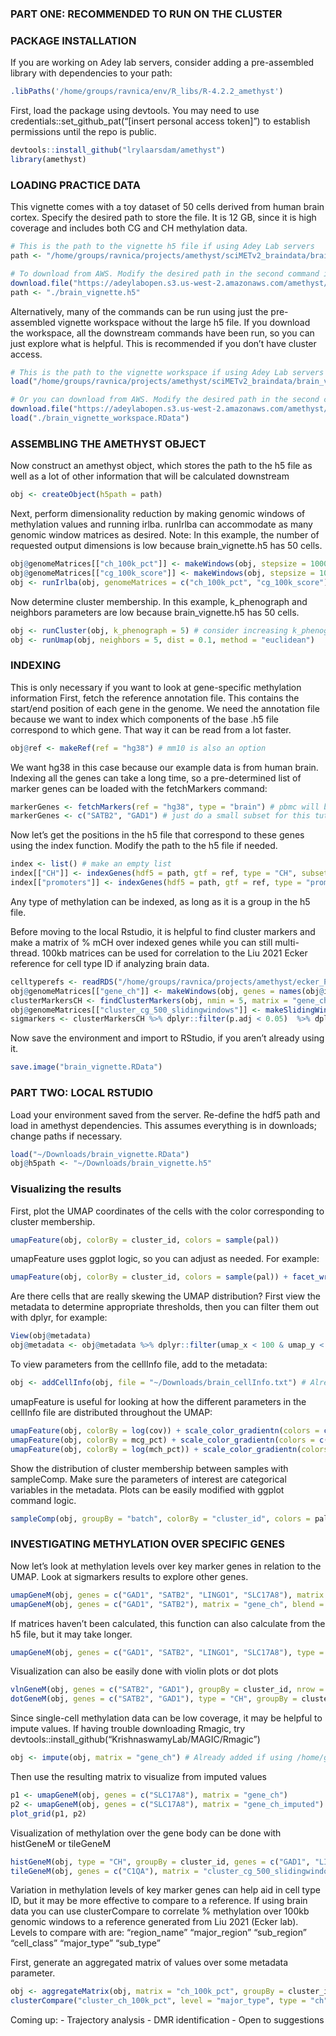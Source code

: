 ### PART ONE: RECOMMENDED TO RUN ON THE CLUSTER ###
########################################################################################################
### PACKAGE INSTALLATION ###
If you are working on Adey lab servers, consider adding a pre-assembled library with dependencies to your path:

```r
.libPaths('/home/groups/ravnica/env/R_libs/R-4.2.2_amethyst')
```

First, load the package using devtools. 
You may need to use credentials::set_github_pat("[insert personal access token]") to establish permissions until the repo is public.

```r
devtools::install_github("lrylaarsdam/amethyst")
library(amethyst)
```

########################################################################################################
### LOADING PRACTICE DATA ###

This vignette comes with a toy dataset of 50 cells derived from human brain cortex. Specify the desired path to store the file. It is 12 GB, since it is high coverage and includes both CG and CH methylation data.

```r
# This is the path to the vignette h5 file if using Adey Lab servers
path <- "/home/groups/ravnica/projects/amethyst/sciMETv2_braindata/brain_vignette.h5" 

# To download from AWS. Modify the desired path in the second command if you don't want it in the working directory.
download.file("https://adeylabopen.s3.us-west-2.amazonaws.com/amethyst/brain_vignette.h5", "brain_vignette.h5", method = "curl") 
path <- "./brain_vignette.h5"
```

Alternatively, many of the commands can be run using just the pre-assembled vignette workspace without the large h5 file. If you download the workspace, all the downstream commands have been run, so you can just explore what is helpful. This is recommended if you don't have cluster access.

```r
# This is the path to the vignette workspace if using Adey Lab servers
load("/home/groups/ravnica/projects/amethyst/sciMETv2_braindata/brain_vignette_workspace.RData") 

# Or you can download from AWS. Modify the desired path in the second command if you don't want it in the working directory.
download.file("https://adeylabopen.s3.us-west-2.amazonaws.com/amethyst/brain_vignette_workspace.RData", "brain_vignette_workspace.RData", method = "curl") 
load("./brain_vignette_workspace.RData")
```

########################################################################################################
### ASSEMBLING THE AMETHYST OBJECT ###

Now construct an amethyst object, which stores the path to the h5 file as well as a lot of other information that will be calculated downstream

```r
obj <- createObject(h5path = path)
```

Next, perform dimensionality reduction by making genomic windows of methylation values and running irlba. runIrlba can accommodate as many genomic window matrices as desired. 
Note: In this example, the number of requested output dimensions is low because brain_vignette.h5 has 50 cells. 

```r
obj@genomeMatrices[["ch_100k_pct"]] <- makeWindows(obj, stepsize = 100000, type = "CH", metric = "percent", threads = 10)
obj@genomeMatrices[["cg_100k_score"]] <- makeWindows(obj, stepsize = 100000, type = "CG", metric = "score", threads = 10)
obj <- runIrlba(obj, genomeMatrices = c("ch_100k_pct", "cg_100k_score"), dims = c(5, 5))
```

Now determine cluster membership. In this example, k_phenograph and neighbors parameters are low because brain_vignette.h5 has 50 cells.

```r
obj <- runCluster(obj, k_phenograph = 5) # consider increasing k_phenograph to 50 for larger datasets
obj <- runUmap(obj, neighbors = 5, dist = 0.1, method = "euclidean") 
```

########################################################################################################
### INDEXING ### 
This is only necessary if you want to look at gene-specific methylation information
First, fetch the reference annotation file. This contains the start/end position of each gene in the genome. We need the annotation file because we want to index which components of the base .h5 file correspond to which gene. That way it can be read from a lot faster.
 
```r
obj@ref <- makeRef(ref = "hg38") # mm10 is also an option
```

We want hg38 in this case because our example data is from human brain. 
Indexing all the genes can take a long time, so a pre-determined list of marker genes can be loaded with the fetchMarkers command:

```r
markerGenes <- fetchMarkers(ref = "hg38", type = "brain") # pbmc will be added eventually
markerGenes <- c("SATB2", "GAD1") # just do a small subset for this tutorial
```

Now let's get the positions in the h5 file that correspond to these genes using the index function.
Modify the path to the h5 file if needed.
```r
index <- list() # make an empty list
index[["CH"]] <- indexGenes(hdf5 = path, gtf = ref, type = "CH", subset = markerGenes, threads = 1)
index[["promoters"]] <- indexGenes(hdf5 = path, gtf = ref, type = "promoters", subset = markerGenes, threads = 1) # promoter indexing finds CG base level information +/- 1500 bp around the first position of the gene (strand-aware)
```

Any type of methylation can be indexed, as long as it is a group in the h5 file.

Before moving to the local Rstudio, it is helpful to find cluster markers and make a matrix of % mCH over indexed genes while you can still multi-thread. 100kb matrices can be used for correlation to the Liu 2021 Ecker reference for cell type ID if analyzing brain data.

```r
celltyperefs <- readRDS("/home/groups/ravnica/projects/amethyst/ecker_PMC8494641/GEO_mcds/liu2021_chrom100k_aggregated_refs.RData") #Here I am just loading the pre-made reference into the workspace before moving locally
obj@genomeMatrices[["gene_ch"]] <- makeWindows(obj, genes = names(obj@index[["CH"]]), threads = 30, type = "CH")
clusterMarkersCH <- findClusterMarkers(obj, nmin = 5, matrix = "gene_ch") # Matrix does not have to be pre-computed, but it speeds things up downstream 
obj@genomeMatrices[["cluster_cg_500_slidingwindows"]] <- makeSlidingWindows(obj, type = "CG", threads = 10) # Same here; this is for gene visualization with tileGeneM
sigmarkers <- clusterMarkersCH %>% dplyr::filter(p.adj < 0.05)  %>% dplyr::group_by(id, direction) %>% top_n(3, wt = p.adj)
```

Now save the environment and import to RStudio, if you aren't already using it.

```r
save.image("brain_vignette.RData")
```

########################################################################################################
### PART TWO: LOCAL RSTUDIO ####
Load your environment saved from the server. Re-define the hdf5 path and load in amethyst dependencies. This assumes everything is in downloads; change paths if necessary.
```r
load("~/Downloads/brain_vignette.RData")
obj@h5path <- "~/Downloads/brain_vignette.h5"
```

### Visualizing the results ###
First, plot the UMAP coordinates of the cells with the color corresponding to cluster membership.

```r
umapFeature(obj, colorBy = cluster_id, colors = sample(pal))
```

umapFeature uses ggplot logic, so you can adjust as needed. For example:

```r
umapFeature(obj, colorBy = cluster_id, colors = sample(pal)) + facet_wrap(vars(batch)) # Batch is made up to illustrate function utility
```

Are there cells that are really skewing the UMAP distribution? First view the metadata to determine appropriate thresholds, then you can filter them out with dplyr, for example:
```r
View(obj@metadata)
obj@metadata <- obj@metadata %>% dplyr::filter(umap_x < 100 & umap_y < 100) # only do if necessary
```

To view parameters from the cellInfo file, add to the metadata:
```r
obj <- addCellInfo(obj, file = "~/Downloads/brain_cellInfo.txt") # Already added if using /home/groups/ravnica/projects/amethyst/sciMETv2_braindata/brain_vignette_workspace.RData
```

umapFeature is useful for looking at how the different parameters in the cellInfo file are distributed throughout the UMAP:

```r
umapFeature(obj, colorBy = log(cov)) + scale_color_gradientn(colors = c("black", "turquoise", "gold", "red")) # no coverage bias!
umapFeature(obj, colorBy = mcg_pct) + scale_color_gradientn(colors = c("black", "turquoise", "gold", "red")) 
umapFeature(obj, colorBy = log(mch_pct)) + scale_color_gradientn(colors = c("black", "turquoise", "gold", "red")) # helps distinguish neuron vs glia populations
```

Show the distribution of cluster membership between samples with sampleComp. Make sure the parameters of interest are categorical variables in the metadata. Plots can be easily modified with ggplot command logic.

```r
sampleComp(obj, groupBy = "batch", colorBy = "cluster_id", colors = pal) 
```

########################################################################################################
### INVESTIGATING METHYLATION OVER SPECIFIC GENES ### 

Now let's look at methylation levels over key marker genes in relation to the UMAP.
Look at sigmarkers results to explore other genes.

```r
umapGeneM(obj, genes = c("GAD1", "SATB2", "LINGO1", "SLC17A8"), matrix = "gene_ch") 
umapGeneM(obj, genes = c("GAD1", "SATB2"), matrix = "gene_ch", blend = T) # these two are pretty mutually exclusive

```

If matrices haven't been calculated, this function can also calculate from the h5 file, but it may take longer.

```r
umapGeneM(obj, genes = c("GAD1", "SATB2", "LINGO1", "SLC17A8"), type = "CH") # You need "~/Downloads/brain_vignette.h5" to exist for this, or modify obj@h5path 
```

Visualization can also be easily done with violin plots or dot plots

```r
vlnGeneM(obj, genes = c("SATB2", "GAD1"), groupBy = cluster_id, nrow = 2, matrix = "gene_ch")
dotGeneM(obj, genes = c("SATB2", "GAD1"), type = "CH", groupBy = cluster_id) # You need "~/Downloads/brain_vignette.h5" to exist for this, or modify obj@h5path 
```

Since single-cell methylation data can be low coverage, it may be helpful to impute values.
If having trouble downloading Rmagic, try devtools::install_github("KrishnaswamyLab/MAGIC/Rmagic")

```r
obj <- impute(obj, matrix = "gene_ch") # Already added if using /home/groups/ravnica/projects/amethyst/sciMETv2_braindata/brain_vignette_workspace.RData
```

Then use the resulting matrix to visualize from imputed values

```r
p1 <- umapGeneM(obj, genes = c("SLC17A8"), matrix = "gene_ch")
p2 <- umapGeneM(obj, genes = c("SLC17A8"), matrix = "gene_ch_imputed") 
plot_grid(p1, p2)
```

Visualization of methylation over the gene body can be done with histGeneM or tileGeneM

```r
histGeneM(obj, type = "CH", groupBy = cluster_id, genes = c("GAD1", "LINGO1"), bins = 40) # You need "~/Downloads/brain_vignette.h5" to exist for this, or modify obj@h5path 
tileGeneM(obj, genes = c("C1QA"), matrix = "cluster_cg_500_slidingwindows") 
```

Variation in methylation levels of key marker genes can help aid in cell type ID, but it may be more effective to compare to a reference. If using brain data you can use clusterCompare to correlate % methylation over 100kb genomic windows to a reference generated from Liu 2021 (Ecker lab). Levels to compare with are:
"region_name"  "major_region" "sub_region"   "cell_class"   "major_type"   "sub_type" 

First, generate an aggregated matrix of values over some metadata parameter.

```r
obj <- aggregateMatrix(obj, matrix = "ch_100k_pct", groupBy = cluster_id, name = "cluster_ch_100k_pct") # Already added if using /home/groups/ravnica/projects/amethyst/sciMETv2_braindata/brain_vignette_workspace.RData
clusterCompare("cluster_ch_100k_pct", level = "major_type", type = "ch", n = 5) # Correlation very low because it is human vs. mouse. Still working on this
```

Coming up:
- Trajectory analysis
- DMR identification
- Open to suggestions







